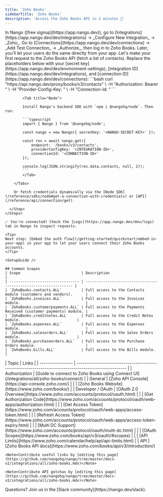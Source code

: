 ```yaml
---
title: 'Zoho Books'
sidebarTitle: 'Zoho Books'
description: 'Access the Zoho Books API in 2 minutes 💨'
---
```




<Tabs>
  <Tab title="🚀 Quickstart">
    <Steps>
      <Step title="Create an integration">
        In Nango ([free signup](https://app.nango.dev)), go to [Integrations](https://app.nango.dev/dev/integrations) -> _Configure New Integration_ -> _Zoho_.
      </Step>
      <Step title="Authorize Zoho Books">
        Go to [Connections](https://app.nango.dev/dev/connections) -> _Add Test Connection_ -> _Authorize_, then log in to Zoho Books. Later, you'll let your users do the same directly from your app.
      </Step>
      <Step title="Call the Zoho Books API">
        Let's make your first request to the Zoho Books API (fetch a list of contacts). Replace the placeholders below with your [secret key](https://app.nango.dev/dev/environment-settings), [integration ID](https://app.nango.dev/dev/integrations), and [connection ID](https://app.nango.dev/dev/connections):
        <Tabs>
            <Tab title="cURL">
                ```bash
                curl "https://api.nango.dev/proxy/books/v3/contacts" \
                  -H "Authorization: Bearer <NANGO-SECRET-KEY>" \
                  -H "Provider-Config-Key: <INTEGRATION-ID>" \
                  -H "Connection-Id: <CONNECTION-ID>"
                ```
            </Tab>

            <Tab title="Node">

            Install Nango's backend SDK with `npm i @nangohq/node`. Then run:

            ```typescript
            import { Nango } from '@nangohq/node';

            const nango = new Nango({ secretKey: '<NANGO-SECRET-KEY>' });

            const res = await nango.get({
                endpoint: '/books/v3/contacts',
                providerConfigKey: '<INTEGRATION-ID>',
                connectionId: '<CONNECTION-ID>'
            });

            console.log(JSON.stringify(res.data.contacts, null, 2));
            ```
            </Tab>

        </Tabs>

        Or fetch credentials dynamically via the [Node SDK](/reference/sdks/node#get-a-connection-with-credentials) or [API](/reference/api/connection/get).

      </Step>
    </Steps>

    ✅ You're connected! Check the [Logs](https://app.nango.dev/dev/logs) tab in Nango to inspect requests.

    <Tip>
    Next step: [Embed the auth flow](/getting-started/quickstart/embed-in-your-app) in your app to let your users connect their Zoho Books accounts.
    </Tip>
  </Tab>
  <Tab title="🧑‍💻 OAuth app setup">
    
    <SetupGuide />
    
    ## Common Scopes
    | Scope                            | Description                                                      |
    | -------------------------------- | ---------------------------------------------------------------- |
    | `ZohoBooks.contacts.ALL`         | Full access to the Contacts module (customers and vendors).      |
    | `ZohoBooks.invoices.ALL`         | Full access to the Invoices module.                              |
    | `ZohoBooks.customerpayments.ALL` | Full access to the Payments Received (customer payments) module. |
    | `ZohoBooks.creditnotes.ALL`      | Full access to the Credit Notes module.                          |
    | `ZohoBooks.expenses.ALL`         | Full access to the Expenses module.                              |
    | `ZohoBooks.salesorders.ALL`      | Full access to the Sales Orders module.                          |
    | `ZohoBooks.purchaseorders.ALL`   | Full access to the Purchase Orders module.                       |
    | `ZohoBooks.bills.ALL`            | Full access to the Bills module.                                 |


  </Tab>
  <Tab title="🔗 Useful links">
    | Topic             | Links                                                                                                   |
    | ----------------- | ------------------------------------------------------------------------------------------------------- |
    | Authorization     | [Guide to connect to Zoho Books using Connect UI](/integrations/all/zoho-books/connect) |
    | General           | [Zoho API Console](https://api-console.zoho.com/)                                                       |
    |                   | [Zoho Books Website](https://www.zoho.com/books/)                                                     |
    | Developer / OAuth | [OAuth 2.0 Overview](https://www.zoho.com/accounts/protocol/oauth.html)                                 |
    |                   | [Get Authorization Code](https://www.zoho.com/accounts/protocol/oauth/web-apps/authorization.html)      |
    |                   | [Get Access Token](https://www.zoho.com/accounts/protocol/oauth/web-apps/access-token.html)             |
    |                   | [Refresh Access Token](https://www.zoho.com/accounts/protocol/oauth/web-apps/access-token-expiry.html) |
    |                   | [Multi DC Support](https://www.zoho.com/accounts/protocol/oauth/multi-dc.html)                          |
    |                   | [OAuth Scopes](https://www.zoho.com/books/api/v3/oauth/#scopes)                                 |
    |                   | [API Limits](https://www.zoho.com/calendar/help/api/api-limits.html)                                    |
    | API               | [Zoho Books API docs](https://www.zoho.com/books/api/v3/introduction/)   

    <Note>Contribute useful links by [editing this page](https://github.com/nangohq/nango/tree/master/docs-v2/integrations/all/zoho-books.mdx)</Note>
  </Tab>
  <Tab title="🚨 API gotchas">
  <ApiGotchas />

    <Note>Contribute API gotchas by [editing this page](https://github.com/nangohq/nango/tree/master/docs-v2/integrations/all/zoho-books.mdx)</Note>
  </Tab>
</Tabs>
<Info>
    Questions? Join us in the [Slack community](https://nango.dev/slack).
</Info>

